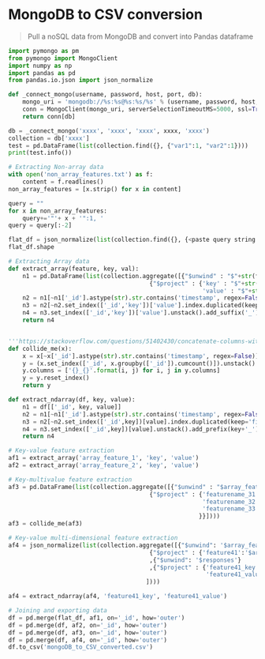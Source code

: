 # MongoDB to CSV conversion

> Pull a noSQL data from MongoDB and convert into Pandas dataframe
>

```python
import pymongo as pm
from pymongo import MongoClient
import numpy as np
import pandas as pd
from pandas.io.json import json_normalize

def _connect_mongo(username, password, host, port, db):
    mongo_uri = 'mongodb://%s:%s@%s:%s/%s' % (username, password, host, port, db)
    conn = MongoClient(mongo_uri, serverSelectionTimeoutMS=5000, ssl=True)
    return conn[db] 

db = _connect_mongo('xxxx', 'xxxx', 'xxxx', xxxx, 'xxxx')
collection = db['xxxx']
test = pd.DataFrame(list(collection.find({}, {"var1":1, "var2":1})))
print(test.info())

# Extracting Non-array data
with open('non_array_features.txt') as f:
    content = f.readlines()
non_array_features = [x.strip() for x in content]

query = ""
for x in non_array_features:
    query+='"'+ x + '":1, '
query = query[:-2]

flat_df = json_normalize(list(collection.find({}, {<paste query string here without ''>})))
flat_df.shape

# Extracting Array data
def extract_array(feature, key, val):
    n1 = pd.DataFrame(list(collection.aggregate([{"$unwind" : "$"+str(feature)}, 
                                        {"$project" : {'key' : "$"+str(feature) + "." + key,
                                                       'value' : "$"+str(feature) + "." + val}}])))
    n2 = n1[~n1['_id'].astype(str).str.contains('timestamp', regex=False)]
    n3 = n2[~n2.set_index(['_id','key'])['value'].index.duplicated(keep='first')]
    n4 = n3.set_index(['_id','key'])['value'].unstack().add_suffix('_').reset_index()
    return n4


'''https://stackoverflow.com/questions/51402430/concatenate-columns-with-same-id-pandas-dataframe'''
def collide_me(x):
    x = x[~x['_id'].astype(str).str.contains('timestamp', regex=False)]
    y = (x.set_index(['_id', x.groupby(['_id']).cumcount()]).unstack().sort_index(axis=1, level=1))
    y.columns = ['{}_{}'.format(i, j) for i, j in y.columns]
    y = y.reset_index()
    return y

def extract_ndarray(df, key, value):
    n1 = df[['_id', key, value]]
    n2 = n1[~n1['_id'].astype(str).str.contains('timestamp', regex=False)]
    n3 = n2[~n2.set_index(['_id',key])[value].index.duplicated(keep='first')]
    n4 = n3.set_index(['_id',key])[value].unstack().add_prefix(key+'_').reset_index()
    return n4

# Key-value feature extraction
af1 = extract_array('array_feature_1', 'key', 'value')
af2 = extract_array('array_feature_2', 'key', 'value')

# Key-multivalue feature extraction
af3 = pd.DataFrame(list(collection.aggregate([{"$unwind" : "$array_feature_3"}, 
                                        {"$project" : {'featurename_31':'$array_feature_3.featurename_31',
                                                       'featurename_32':'$array_feature_3.featurename_32',
                                                       'featurename_33':'$array_feature_3.featurename_33'
                                                      }}])))
af3 = collide_me(af3)

# Key-value multi-dimensional feature extraction
af4 = json_normalize(list(collection.aggregate([{"$unwind": '$array_feature_4'},
                                        {"$project" : {'feature41':'$array_feature_4.feature41'}}
                                        ,{"$unwind": '$responses'}
                                        ,{"$project" : {'feature41_key':'$feature41.key',
                                                        'feature41_value':'$feature41.value'}}
                                       ])))

af4 = extract_ndarray(af4, 'feature41_key', 'feature41_value')

# Joining and exporting data
df = pd.merge(flat_df, af1, on='_id', how='outer')
df = pd.merge(df, af2, on='_id', how='outer')
df = pd.merge(df, af3, on='_id', how='outer')
df = pd.merge(df, af4, on='_id', how='outer')
df.to_csv('mongoDB_to_CSV_converted.csv')
```